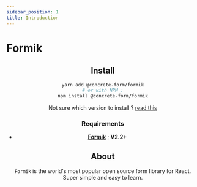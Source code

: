 ```yaml
---
sidebar_position: 1
title: Introduction
---
```



# Formik

<Header />


## Install

```bash
yarn add @concrete-form/formik
# or with NPM :
npm install @concrete-form/formik
```

Not sure which version to install ? [read this](/docs/how-to-upgrade)

### Requirements

- [**Formik**](https://formik.org/) ; **V2.2+**

## About

`Formik` is the world's most popular open source form library for React. Super simple and easy to learn.